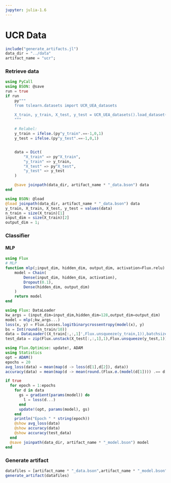 ```yaml
---
jupyter: julia-1.6
---
```


# UCR Data

```julia
include("generate_artifacts.jl")
data_dir = "../data"
artifact_name = "ucr";
```

### Retrieve data

```julia
using PyCall
using BSON: @save
run = true
if run 
    py"""
    from tslearn.datasets import UCR_UEA_datasets

    X_train, y_train, X_test, y_test = UCR_UEA_datasets().load_dataset('ECG200')
    """
    
    # Relabel: 
    y_train = ifelse.(py"y_train".==-1,0,1)
    y_test = ifelse.(py"y_test".==-1,0,1)


    data = Dict(
        "X_train" => py"X_train",
        "y_train" => y_train,
        "X_test" => py"X_test",
        "y_test" => y_test
    )

    @save joinpath(data_dir, artifact_name * "_data.bson") data
end
```

```julia
using BSON: @load
@load joinpath(data_dir, artifact_name * "_data.bson") data
y_train, X_train, X_test, y_test = values(data)
n_train = size(X_train)[1]
input_dim = size(X_train)[2]
output_dim = 1;
```

### Classifier

#### MLP

```julia
using Flux
# MLP
function mlp(;input_dim, hidden_dim, output_dim, activation=Flux.relu)
    model = Chain(
        Dense(input_dim, hidden_dim, activation),
        Dropout(0.1),
        Dense(hidden_dim, output_dim)
    )  
    return model
end
```

```julia
using Flux: DataLoader
kw_args = (input_dim=input_dim,hidden_dim=128,output_dim=output_dim)
model = mlp(;kw_args...)
loss(x, y) = Flux.Losses.logitbinarycrossentropy(model(x), y)
bs = Int(round(n_train/10))
data = DataLoader((X_train[:,:,1]',Flux.unsqueeze(y_train,1)),batchsize=bs)
test_data = zip(Flux.unstack(X_test[:,:,1],1),Flux.unsqueeze(y_test,1));
```

```julia
using Flux.Optimise: update!, ADAM
using Statistics
opt = ADAM()
epochs = 20
avg_loss(data) = mean(map(d -> loss(d[1],d[2]), data))
accuracy(data) = mean(map(d -> mean(round.(Flux.σ.(model(d[1]))) .== d[2]), data))

if true
  for epoch = 1:epochs
    for d in data
      gs = gradient(params(model)) do
        l = loss(d...)
      end
      update!(opt, params(model), gs)
    end
    println("Epoch " * string(epoch))
    @show avg_loss(data)
    @show accuracy(data)
    @show accuracy(test_data)
  end
  @save joinpath(data_dir, artifact_name * "_model.bson") model
end
```

### Generate artifact

```julia
datafiles = [artifact_name * "_data.bson",artifact_name * "_model.bson"]
generate_artifact(datafiles)
```

